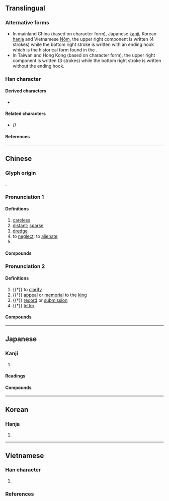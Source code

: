 {{also|疎|䟽|踈}}
{{character info/new}}
==Translingual==

===Alternative forms===
* In mainland China (based on ''{{w|Xin Zixing}}'' character form), Japanese [[kanji]], Korean [[hanja]] and Vietnamese [[Nôm]], the upper right component {{l|mul|sc=Jpan|𠫓}} is written {{l|mul|⿱[[亠]][[厶]]}} (4 strokes) while the bottom right stroke is written <big>{{l|mul|乚}}</big> with an ending hook which is the historical form found in the {{w|Kangxi Dictionary}}.
* In Taiwan and Hong Kong (based on {{w|Big5}} character form), the upper right component {{l|mul|sc=Hant|𠫓}} is written {{l|mul|⿻[[一]][[厶]]}} (3 strokes) while the bottom right stroke is written <big>{{l|mul|㇄}}</big> without the ending hook.

===Han character===
{{Han char|rn=103|rad=疋|as=07|sn=11|snmj=12|snk=12|four=10113|canj=NMYIU|ids=⿰𤴔㐬(GJKV),⿰𤴔⿱𠫓⿲丿丨㇄(HT)}}

====Derived characters====
* {{l|mul|[[𦠦]], [[蔬]], [[𩯕]]}}

====Related characters====
* {{l|mul|[[疎]], [[䟽]], [[踈]]}} ''({{w|Variant Chinese character|Variant forms}})''

====References====
{{Han ref|kx=0767.230|dkj=22000|dj=1178.020|hdz=42750.020|uh=758F}}

----

==Chinese==
{{zh-forms|alt=䟽,疎,踈,𤕟,𤕠,𥿇}}

===Glyph origin===
{{Han etym}}
{{Han compound|疋|㐬|ls=ic|ls2=psc|c1=p|c2=s}}.

===Pronunciation 1===
{{zh-pron
|m=shū
|c=so1
|h=pfs=sô
|md=
|mn=so͘/xm,qz:soe/zz,tw:se
|mn_note=so͘ - literary; soe/se - vernacular
|w=
|mc=1
|oc=1,1
|cat=n,v,a,pn
}}

====Definitions====
{{zh-hanzi}}

# [[careless]]
# [[distant]]; [[sparse]]
# [[dredge]]
# to [[neglect]]; to [[alienate]]
# {{surname|zh}}

====Compounds====
{{zh-der|疏忽|稀疏|稀稀疏疏|扶疏|疏漏|疏失|親疏|疏解|疏通|上疏|疏離|生疏|疏鬆|疏遠|疏散|疏導|疏狂|粗疏|疏濬|疏浚|疏於職守|才疏學淺|人地生疏|枝葉扶疏|蕭疏|弊衣疏食|學疏才淺|意廣才疏|志廣才疏|交疏|德薄才疏|力薄才疏|廣雅疏證|凋疏|學淺才疏|奏疏|大疏脫|仗義疏財|分疏|志大才疏|反親疏|人地兩疏|才疏志大|疏慵|書疏|疏放|疏野|朗目疏眉|疏水簞瓢|疏食飲水|疏隔|疏理|疏疏|暗香疏影|疏落|清清疏疏|才疏意廣|疏網|空疏無據|才疏德薄|才疏計拙|禁網疏闊|百密一疏|空疏|疏食|疏洪道|疏財|疏瀹|疏財仗義|疏離感|疏闊|疏財重義|疏謀少略|疏蕪|疏而不漏|疏糲|疏神|疏率|疏懶|疏慵愚鈍|疏宕不拘|疏不間親|疏不謀親|疏影|故疏|疏剌剌|材疏志大|疏財尚氣|疏虞|親極反疏|通疏|親疏遠近|褐衣疏食|麤疏|網目不疏|龍疏|花木扶疏|荒疏|綱目不疏|綺疏|競今疏古|疏於}}

===Pronunciation 2===
{{zh-pron
|m=shū,shù,1nb=standard in Mainland and Taiwan,2nb=dated variant
|c=so3
|h=pfs=
|md=
|mn=sò͘
|mn_note=literary
|w=
|mc=2
|oc=n,2
|cat=v,n
}}

====Definitions====
{{zh-hanzi}}

# {{†}} to [[clarify]]
# {{†}} [[appeal]] or [[memorial]] to the [[king]]
# {{†}} [[record]] or [[submission]]
# {{†}} [[letter]]

====Compounds====
{{zh-der|註疏/注疏|藝疏|數疏|上疏|疏頭|法堂疏|抗疏|疏證|義疏|論貴粟疏}}

----

==Japanese==

===Kanji===
{{ja-kanji|grade=|rs=疋07}}

# {{rfdef|ja|sort=疋07}}

====Readings====
{{ja-readings
|goon=しょ
|kanon=そ
|kun=とお-す, とお-る, うと-む, うと-い, まば-ら
|nanori=
}}

====Compounds====
{{der2|ja
|{{ja-r|疏通|そつう}}: {{alt form|ja|疎通}}
|{{ja-r|疏水|そすい}}: {{alt form|ja|疎水}}
}}

----

==Korean==

===Hanja===
{{ko-hanja|hangeul=소|eumhun=|rv=so|mr=so|y=so}}

# {{rfdef|ko|sort=疋07}}

----

==Vietnamese==

===Han character===
{{vi-readings|rs=疋07
|hanviet=sớ-tdcndg;tdcntd;gdhn, sơ-gdhn
|phienthiet=
|nom=sơ-tdcntd;gdhn;btcn, sớ-tdcndg;tdcntd, sờ-gdhn;btcn, sưa-btcn, xơ-btcn, xờ-btcn
}}

# {{rfdef|vi|sort=疋07}}

===References===
<references/>
